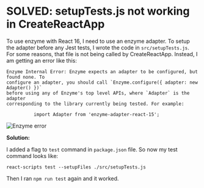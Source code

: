 

<Layout>
<SEO title="SOLVED: setupTests.js not working in create-react-app" />
<JSLayout>

# SOLVED: setupTests.js not working in CreateReactApp

To use enzyme with React 16, I need to use an enzyme adapter. To setup the adapter before any Jest tests, I wrote the code in `src/setupTests.js`. For some reasons, that file is not being called by CreateReactApp. Instead, I am getting an error like this:

```
Enzyme Internal Error: Enzyme expects an adapter to be configured, but found none. To
configure an adapter, you should call `Enzyme.configure({ adapter: new Adapter() })`
before using any of Enzyme's top level APIs, where `Adapter` is the adapter
corresponding to the library currently being tested. For example:

          import Adapter from 'enzyme-adapter-react-15';
```

<Image src={imageJestError} alt="Enzyme error" caption="Enzyme error in Create React App" />

__Solution:__

I added a flag to `test` command in `package.json` file. So now my test command looks like:

```
react-scripts test --setupFiles ./src/setupTests.js
```

Then I ran `npm run test` again and it worked.

</JSLayout>
</Layout>

